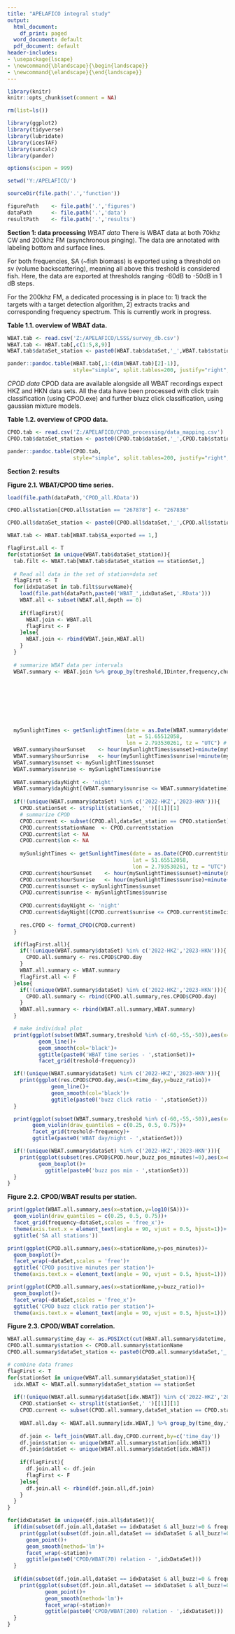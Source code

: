 ```yaml
---
title: "APELAFICO integral study"
output:
  html_document:
    df_print: paged
  word_document: default
  pdf_document: default
header-includes:
- \usepackage{lscape}
- \newcommand{\blandscape}{\begin{landscape}}
- \newcommand{\elandscape}{\end{landscape}}
---
```

  
```r
library(knitr)
knitr::opts_chunk$set(comment = NA)

rm(list=ls())

library(ggplot2)
library(tidyverse)
library(lubridate)
library(icesTAF)
library(suncalc)
library(pander)

options(scipen = 999)

setwd('Y:/APELAFICO/')

sourceDir(file.path('.','function'))

figurePath    <- file.path('.','figures')
dataPath      <- file.path('.','data')
resultPath    <- file.path('.','results')
```

**Section 1: data processing**
*WBAT data*
There is WBAT data at both 70khz CW and 200khz FM (asynchronous pinging). The data are annotated with labeling bottom and surface lines.

For both frequencies, SA (~fish biomass) is exported using a threshold on sv (volume backscattering), meaning all above this treshold is considered fish. Here, the data are exported at thresholds ranging -60dB to -50dB in 1 dB steps.

For the 200khz FM, a dedicated processing is in place to: 1) track the targets with a target detection algorithm, 2) extracts tracks and corresponding frequency spectrum. This is currently work in progress.

**Table 1.1. overview of WBAT data.**
```r
WBAT.tab <- read.csv('Z:/APELAFICO/LSSS/survey_db.csv')
WBAT.tab <- WBAT.tab[,c(1:5,8,9)]
WBAT.tab$dataSet_station <- paste0(WBAT.tab$dataSet,'_',WBAT.tab$station)

pander::pandoc.table(WBAT.tab[,1:(dim(WBAT.tab)[2]-1)],
                     style="simple", split.tables=200, justify="right", missing=".")

```
*CPOD data*
CPOD data are available alongside all WBAT recordings expect HKZ and HKN data sets. All the data have been processed with click train classification (using CPOD.exe) and further bluzz click classification, using gaussian mixture models.

**Table 1.2. overview of CPOD data.**
```r
CPOD.tab <- read.csv('Z:/APELAFICO/CPOD_processing/data_mapping.csv')
CPOD.tab$dataSet_station <- paste0(CPOD.tab$dataSet,'_',CPOD.tab$station)

pander::pandoc.table(CPOD.tab,
                     style="simple", split.tables=200, justify="right", missing=".")

```

**Section 2: results**


**Figure 2.1. WBAT/CPOD time series.**
```r
load(file.path(dataPath,'CPOD_all.RData'))

CPOD.all$station[CPOD.all$station == "267878"] <- "267838"

CPOD.all$dataSet_station <- paste0(CPOD.all$dataSet,'_',CPOD.all$station)

WBAT.tab <- WBAT.tab[WBAT.tab$SA_exported == 1,]

flagFirst.all <- T
for(stationSet in unique(WBAT.tab$dataSet_station)){
  tab.filt <- WBAT.tab[WBAT.tab$dataSet_station == stationSet,]
  
  # Read all data in the set of station+data set
  flagFirst <- T
  for(idxDataSet in tab.filt$surveName){
    load(file.path(dataPath,paste0('WBAT_',idxDataSet,'.RData')))
    WBAT.all <- subset(WBAT.all,depth == 0)
    
    if(flagFirst){
      WBAT.join <- WBAT.all
      flagFirst <- F
    }else{
      WBAT.join <- rbind(WBAT.join,WBAT.all)
    }
  }
  
  # summarize WBAT data per intervals
  WBAT.summary <- WBAT.join %>% group_by(treshold,IDinter,frequency,chunk) %>% summarize(dataSet_station=stationSet,
                                                                                          station=unique(station),
                                                                                         dataSet=unique(dataSet),
                                                                                          SA=mean(SA,na.rm=T),
                                                                                         datetime=first(datetime),
                                                                                         depthIntegration=first(depthIntegration))
  
  
  
  mySunlightTimes <- getSunlightTimes(date = as.Date(WBAT.summary$datetime),
                                      lat = 51.65512058,
                                      lon = 2.793530261, tz = "UTC") # hack, lat/lon needs to be inputed for each station
  WBAT.summary$hourSunset    <- hour(mySunlightTimes$sunset)+minute(mySunlightTimes$sunset)/60+second(mySunlightTimes$sunset)/60/60
  WBAT.summary$hourSunrise   <- hour(mySunlightTimes$sunrise)+minute(mySunlightTimes$sunrise)/60+second(mySunlightTimes$sunrise)/60/60
  WBAT.summary$sunset <- mySunlightTimes$sunset
  WBAT.summary$sunrise <- mySunlightTimes$sunrise
  
  WBAT.summary$dayNight <- 'night'
  WBAT.summary$dayNight[(WBAT.summary$sunrise <= WBAT.summary$datetime) & (WBAT.summary$datetime <= WBAT.summary$sunset)] <- 'day'
  
  if(!(unique(WBAT.summary$dataSet) %in% c('2022-HKZ','2023-HKN'))){
    CPOD.stationSet <- strsplit(stationSet,' ')[[1]][1]
    # summarize CPOD
    CPOD.current <- subset(CPOD.all,dataSet_station == CPOD.stationSet)
    CPOD.current$stationName  <- CPOD.current$station
    CPOD.current$lat <- NA
    CPOD.current$lon <- NA
    
    mySunlightTimes <- getSunlightTimes(date = as.Date(CPOD.current$timeIci_str),
                                        lat = 51.65512058,
                                        lon = 2.793530261, tz = "UTC") # hack, lat/lon needs to be inputed for each station
    CPOD.current$hourSunset    <- hour(mySunlightTimes$sunset)+minute(mySunlightTimes$sunset)/60+second(mySunlightTimes$sunset)/60/60
    CPOD.current$hourSunrise   <- hour(mySunlightTimes$sunrise)+minute(mySunlightTimes$sunrise)/60+second(mySunlightTimes$sunrise)/60/60
    CPOD.current$sunset <- mySunlightTimes$sunset
    CPOD.current$sunrise <- mySunlightTimes$sunrise
    
    CPOD.current$dayNight <- 'night'
    CPOD.current$dayNight[(CPOD.current$sunrise <= CPOD.current$timeIci_str) & (CPOD.current$timeIci_str <= CPOD.current$sunset)] <- 'day'
    
    res.CPOD <- format_CPOD(CPOD.current)
  }

  if(flagFirst.all){
    if(!(unique(WBAT.summary$dataSet) %in% c('2022-HKZ','2023-HKN'))){
      CPOD.all.summary <- res.CPOD$CPOD.day
    }
    WBAT.all.summary <- WBAT.summary
    flagFirst.all <- F
  }else{
    if(!(unique(WBAT.summary$dataSet) %in% c('2022-HKZ','2023-HKN'))){
      CPOD.all.summary <- rbind(CPOD.all.summary,res.CPOD$CPOD.day)
    }
    WBAT.all.summary <- rbind(WBAT.all.summary,WBAT.summary)
  }

  # make individual plot
  print(ggplot(subset(WBAT.summary,treshold %in% c(-60,-55,-50)),aes(x=datetime,y=log10(SA),col=as.factor(treshold)))+
          geom_line()+
          geom_smooth(col='black')+
          ggtitle(paste0('WBAT time series - ',stationSet))+
          facet_grid(treshold~frequency))

  if(!(unique(WBAT.summary$dataSet) %in% c('2022-HKZ','2023-HKN'))){
    print(ggplot(res.CPOD$CPOD.day,aes(x=time_day,y=buzz_ratio))+
              geom_line()+
              geom_smooth(col='black')+
              ggtitle(paste0('buzz click ratio - ',stationSet)))
  }

  print(ggplot(subset(WBAT.summary,treshold %in% c(-60,-55,-50)),aes(x=dayNight,y=log10(SA),fill=as.factor(treshold)))+
        geom_violin(draw_quantiles = c(0.25, 0.5, 0.75))+
        facet_grid(treshold~frequency)+
        ggtitle(paste0('WBAT day/night - ',stationSet)))

  if(!(unique(WBAT.summary$dataSet) %in% c('2022-HKZ','2023-HKN'))){
    print(ggplot(subset(res.CPOD$CPOD.hour,buzz_pos_minutes!=0),aes(x=dayNight,y=buzz_pos_minutes))+
          geom_boxplot()+
            ggtitle(paste0('buzz pos min - ',stationSet)))
  }
}

```

**Figure 2.2. CPOD/WBAT results per station.**
```r
print(ggplot(WBAT.all.summary,aes(x=station,y=log10(SA)))+
  geom_violin(draw_quantiles = c(0.25, 0.5, 0.75))+
  facet_grid(frequency~dataSet,scales = 'free_x')+
  theme(axis.text.x = element_text(angle = 90, vjust = 0.5, hjust=1))+
  ggtitle('SA all stations'))

print(ggplot(CPOD.all.summary,aes(x=stationName,y=pos_minutes))+
  geom_boxplot()+
  facet_wrap(~dataSet,scales = 'free')+
  ggtitle('CPOD positive minutes per station')+
  theme(axis.text.x = element_text(angle = 90, vjust = 0.5, hjust=1)))

print(ggplot(CPOD.all.summary,aes(x=stationName,y=buzz_ratio))+
  geom_boxplot()+
  facet_wrap(~dataSet,scales = 'free_x')+
  ggtitle('CPOD buzz click ratio per station')+
  theme(axis.text.x = element_text(angle = 90, vjust = 0.5, hjust=1)))
```

**Figure 2.3. CPOD/WBAT correlation.**
```r

WBAT.all.summary$time_day <- as.POSIXct(cut(WBAT.all.summary$datetime, breaks = "1 day"),tz='UTC')
CPOD.all.summary$station <- CPOD.all.summary$stationName
CPOD.all.summary$dataSet_station <- paste0(CPOD.all.summary$dataSet,'_',CPOD.all.summary$station)

# combine data frames
flagFirst <- T
for(stationSet in unique(WBAT.all.summary$dataSet_station)){
  idx.WBAT <- WBAT.all.summary$dataSet_station == stationSet
  
  if(!(unique(WBAT.all.summary$dataSet[idx.WBAT]) %in% c('2022-HKZ','2023-HKN'))){
    CPOD.stationSet <- strsplit(stationSet,' ')[[1]][1]
    CPOD.current <- subset(CPOD.all.summary,dataSet_station == CPOD.stationSet)
    
    WBAT.all.day <- WBAT.all.summary[idx.WBAT,] %>% group_by(time_day,frequency,treshold) %>% summarize(SA=mean(SA,na.rm=T))
    
    df.join <- left_join(WBAT.all.day,CPOD.current,by=c('time_day'))
    df.join$station <- unique(WBAT.all.summary$station[idx.WBAT])
    df.join$dataSet <- unique(WBAT.all.summary$dataSet[idx.WBAT])
    
    if(flagFirst){
      df.join.all <- df.join
      flagFirst <- F
    }else{
      df.join.all <- rbind(df.join.all,df.join)
    }
  }
}

for(idxDataSet in unique(df.join.all$dataSet)){
  if(dim(subset(df.join.all,dataSet == idxDataSet & all_buzz!=0 & frequency == 70 & treshold == -50))[1] != 0){
    print(ggplot(subset(df.join.all,dataSet == idxDataSet & all_buzz!=0 & frequency == 70 & treshold == -50),aes(x=buzz_ratio,y=log10(SA)))+
      geom_point()+
      geom_smooth(method='lm')+
      facet_wrap(~station)+
      ggtitle(paste0('CPOD/WBAT(70) relation - ',idxDataSet)))
  }
  
  if(dim(subset(df.join.all,dataSet == idxDataSet & all_buzz!=0 & frequency == 200 & treshold == -50))[1] != 0){
    print(ggplot(subset(df.join.all,dataSet == idxDataSet & all_buzz!=0 & frequency == 200 & treshold == -50),aes(x=buzz_ratio,y=log10(SA)))+
            geom_point()+
            geom_smooth(method='lm')+
            facet_wrap(~station)+
            ggtitle(paste0('CPOD/WBAT(200) relation - ',idxDataSet)))
  }
}
```